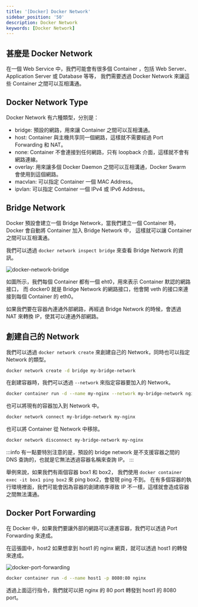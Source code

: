 ```yaml
---
title: '[Docker] Docker Network'
sidebar_position: '50'
description: Docker Network
keywords: [Docker Network]
---
```


## 甚麼是 Docker Network

在一個 Web Service 中，我們可能會有很多個 Container ，包括 Web Server、Application Server 或 Database 等等，
我們需要透過 Docker Network 來讓這些 Container 之間可以互相溝通。

## Docker Network Type

Docker Network 有六種類型，分別是：

- bridge: 預設的網路，用來讓 Container 之間可以互相溝通。
- host: Container 與主機共享同一個網路，這樣就不需要經過 Port Forwarding 和 NAT。
- none: Container 不會連接到任何網路，只有 loopback 介面，這樣就不會有網路連線。
- overlay: 用來讓多個 Docker Daemon 之間可以互相溝通，Docker Swarm 會使用到這個網路。
- macvlan: 可以指定 Container 一個 MAC Address。
- ipvlan: 可以指定 Container 一個 IPv4 或 IPv6 Address。

## Bridge Network

Docker 預設會建立一個 Bridge Network，當我們建立一個 Container 時，Docker 會自動將 Container 加入 Bridge Network 中，
這樣就可以讓 Container 之間可以互相溝通。

我們可以透過 `docker network inspect bridge` 來查看 Bridge Network 的資訊。

![docker-network-bridge](/img/docker/5.webp)

如圖所示，我們每個 Container 都有一個 eht0，用來表示 Container 默認的網路接口，
而 docker0 就是 Bridge Network 的網路接口，他會開 veth 的接口來連接到每個 Container 的 eth0。

如果我們要在容器內連通外部網路，再經過 Bridge Network 的時候，會透過 NAT 來轉換 IP，使其可以連通外部網路。

## 創建自己的 Network

我們可以透過 `docker network create` 來創建自己的 Network，同時也可以指定 Network 的類型。

```bash
docker network create -d bridge my-bridge-network
```

在創建容器時，我們可以透過 `--network` 來指定容器要加入的 Network。

```bash
docker container run -d --name my-nginx --network my-bridge-network nginx
```

也可以將現有的容器加入到 Network 中。

```bash
docker network connect my-bridge-network my-nginx
```

也可以將 Container 從 Network 中移除。

```bash
docker network disconnect my-bridge-network my-nginx
```

:::info
有一點要特別注意的是，預設的 bridge network 是不支援容器之間的 DNS 查詢的，也就是它無法透過容器名稱來查詢 IP。
:::

舉例來說，如果我們有兩個容器 box1 和 box2，
我們使用 `docker container exec -it box1 ping box2` 來 ping box2，會發現 ping 不到。
在有多個容器的執行環境裡面，我們可能會因為容器的創建順序導致 IP 不一樣，這樣就會造成容器之間無法溝通。

## Docker Port Forwarding

在 Docker 中，如果我們要讓外部的網路可以連進容器，我們可以透過 Port Forwarding 來達成。

在這張圖中，host2 如果想拿到 host1 的 nginx 網頁，就可以透過 host1 的轉發來達成。

![docker-port-forwarding](/img/docker/6.png)

```bash
docker container run -d --name host1 -p 8080:80 nginx
```

透過上面這行指令，我們就可以把 nginx 的 80 port 轉發到 host1 的 8080 port。
